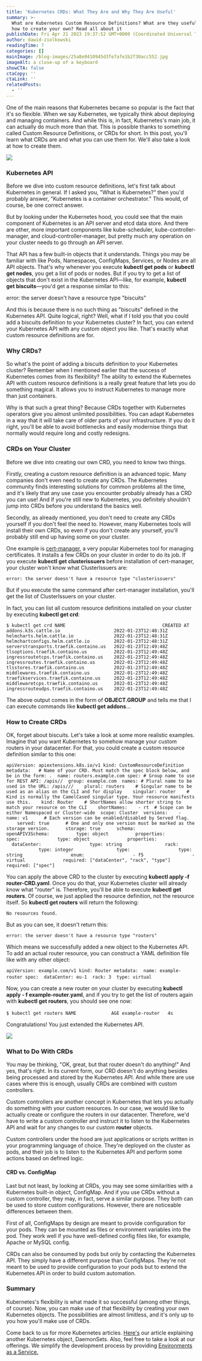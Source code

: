 ```yaml
---
title: 'Kubernetes CRDs: What They Are and Why They Are Useful'
summary: >-
  What are Kubernetes Custom Resource Definitions? What are they useful for and
  how to create your own? Read all about it 
publishDate: Fri Apr 21 2023 19:37:52 GMT+0000 (Coordinated Universal Time)
author: dawid-ziolkowski
readingTime: 7
categories: []
mainImage: /blog-images/25a8e0410945d3fe7afe1b2f30acc552.jpg
imageAlt: a close-up of a keyboard
showCTA: false
ctaCopy: ''
ctaLink: ''
relatedPosts:
  - ''
---
```


One of the main reasons that Kubernetes became so popular is the fact that it's so flexible. When we say Kubernetes, we typically think about deploying and managing containers. And while this is, in fact, Kubernetes's main job, it can actually do much more than that. This is possible thanks to something called Custom Resource Definitions, or CRDs for short. In this post, you'll learn what CRDs are and what you can use them for. We'll also take a look at how to create them.

![](/blog-images/470546e1232748209628bb1f33220896.png)

### Kubernetes API

Before we dive into custom resource definitions, let's first talk about Kubernetes in general. If I asked you, "What is Kubernetes?" then you'd probably answer, "Kubernetes is a container orchestrator." This would, of course, be one correct answer.

But by looking under the Kubernetes hood, you could see that the main component of Kubernetes is an API server and etcd data store. And there are other, more important components like kube-scheduler, kube-controller-manager, and cloud-controller-manager, but pretty much any operation on your cluster needs to go through an API server.

That API has a few built-in objects that it understands. Things you may be familiar with like Pods, Namespaces, ConfigMaps, Services, or Nodes are all API objects. That's why whenever you execute **kubectl get pods** or **kubectl get nodes**, you get a list of pods or nodes. But if you try to get a list of objects that don't exist in the Kubernetes API—like, for example, **kubectl get biscuits**—you'd get a response similar to this:

error: the server doesn't have a resource type "biscuits"

And this is because there is no such thing as "biscuits" defined in the Kubernetes API. Quite logical, right? Well, what if I told you that you could add a biscuits definition to your Kubernetes cluster? In fact, you can extend your Kubernetes API with any custom object you like. That's exactly what custom resource definitions are for.

### Why CRDs?

So what's the point of adding a biscuits definition to your Kubernetes cluster? Remember when I mentioned earlier that the success of Kubernetes comes from its flexibility? The ability to extend the Kubernetes API with custom resource definitions is a really great feature that lets you do something magical. It allows you to instruct Kubernetes to manage more than just containers.

Why is that such a great thing? Because CRDs together with Kubernetes operators give you almost unlimited possibilities. You can adapt Kubernetes in a way that it will take care of older parts of your infrastructure. If you do it right, you'll be able to avoid bottlenecks and easily modernise things that normally would require long and costly redesigns.

### CRDs on Your Cluster

Before we dive into creating our own CRD, you need to know two things.

Firstly, creating a custom resource definition is an advanced topic. Many companies don't even need to create any CRDs. The Kubernetes community finds interesting solutions for common problems all the time, and it's likely that any use case you encounter probably already has a CRD you can use! And if you're still new to Kubernetes, you definitely shouldn't jump into CRDs before you understand the basics well.

Secondly, as already mentioned, you don't need to create any CRDs yourself if you don't feel the need to. However, many Kubernetes tools will install their own CRDs, so even if you don't create any yourself, you'll probably still end up having some on your cluster.

One example is [cert-manager](https://cert-manager.io), a very popular Kubernetes tool for managing certificates. It installs a few CRDs on your cluster in order to do its job. If you execute **kubectl get clusterissuers** before installation of cert-manager, your cluster won't know what ClusterIssuers are:

	
`error: the server doesn't have a resource type "clusterissuers"`
 

But if you execute the same command after cert-manager installation, you'll get the list of ClusterIssuers on your cluster.

In fact, you can list all custom resource definitions installed on your cluster by executing **kubectl get crd**:

	
`$ kubectl get crd NAME                                    CREATED AT addons.k3s.cattle.io                    2022-01-23T12:48:31Z helmcharts.helm.cattle.io               2022-01-23T12:48:31Z helmchartconfigs.helm.cattle.io         2022-01-23T12:48:31Z serverstransports.traefik.containo.us   2022-01-23T12:49:48Z tlsoptions.traefik.containo.us          2022-01-23T12:49:48Z ingressroutetcps.traefik.containo.us    2022-01-23T12:49:48Z ingressroutes.traefik.containo.us       2022-01-23T12:49:48Z tlsstores.traefik.containo.us           2022-01-23T12:49:48Z middlewares.traefik.containo.us         2022-01-23T12:49:48Z traefikservices.traefik.containo.us     2022-01-23T12:49:48Z middlewaretcps.traefik.containo.us      2022-01-23T12:49:48Z ingressrouteudps.traefik.containo.us    2022-01-23T12:49:48Z`
 

The above output comes in the form of **OBJECT.GROUP** and tells me that I can execute commands like **kubectl get addons**...

### How to Create CRDs

OK, forget about biscuits. Let's take a look at some more realistic examples. Imagine that you want Kubernetes to somehow manage your custom routers in your datacenter. For that, you could create a custom resource definition similar to this one:

	
`apiVersion: apiextensions.k8s.io/v1 kind: CustomResourceDefinition metadata:   # Name of your CRD. Must match the spec block below, and be in the form: .  name: routers.example.com spec: # Group name to use for REST API: /apis//  group: example.com  names: # Plural name to be used in the URL: /apis///    plural: routers    # Singular name to be used as an alias on the CLI and for display    singular: router    # Kind is normally the CamelCased singular type. Your resource manifests use this.    kind: Router    # ShortNames allow shorter string to match your resource on the CLI    shortNames:    - rt  # Scope can be either Namespaced or Cluster-wide  scope: Cluster  versions:    - name: v1      # Each version can be enabled/disabled by Served flag.      served: true      # One and only one version must be marked as the storage version.      storage: true      schema:        openAPIV3Schema:          type: object          properties:            spec:              type: object              properties:                dataCenter:                  type: string                rack:                  type: integer                type:                  type: string                  enum:                  - f5                  - virtual              required: ["dataCenter", "rack", "type"]          required: ["spec"]`
 

You can apply the above CRD to the cluster by executing **kubectl apply -f router-CRD.yaml**. Once you do that, your Kubernetes cluster will already know what "router" is. Therefore, you'll be able to execute **kubectl get routers**. Of course, we just applied the resource definition, not the resource itself. So **kubectl get routers** will return the following:

	
`No resources found.`
 

But as you can see, it doesn't return this:

	
`error: the server doesn't have a resource type "routers"`
 

Which means we successfully added a new object to the Kubernetes API. To add an actual router resource, you can construct a YAML definition file like with any other object:

	
`apiVersion: example.com/v1 kind: Router metadata:  name: example-router spec:  dataCenter: eu-1  rack: 3  type: virtual`
  

Now, you can create a new router on your cluster by executing **kubectl apply - f example-router.yaml**, and if you try to get the list of routers again with **kubectl get routers**, you should see one now:

	
`$ kubectl get routers NAME             AGE example-router   4s`
  

Congratulations! You just extended the Kubernetes API.

![](/blog-images/785fbfe1e3cec8abffd9eff571966715.png)

### **What to Do With CRDs**

You may be thinking, "OK, great, but that router doesn't do anything!" And yes, that's right. In its current form, our CRD doesn't do anything besides being processed and stored by the Kubernetes API. And while there are use cases where this is enough, usually CRDs are combined with custom controllers.

Custom controllers are another concept in Kubernetes that lets you actually do something with your custom resources. In our case, we would like to actually create or configure the routers in our datacenter. Therefore, we'd have to write a custom controller and instruct it to listen to the Kubernetes API and wait for any changes to our custom **router** objects.

Custom controllers under the hood are just applications or scripts written in your programming language of choice. They're deployed on the cluster as pods, and their job is to listen to the Kubernetes API and perform some actions based on defined logic.

#### CRD vs. ConfigMap

Last but not least, by looking at CRDs, you may see some similarities with a Kubernetes built-in object, ConfigMap. And if you use CRDs without a custom controller, they may, in fact, serve a similar purpose. They both can be used to store custom configurations. However, there are noticeable differences between them.

First of all, ConfigMaps by design are meant to provide configuration for your pods. They can be mounted as files or environment variables into the pod. They work well if you have well-defined config files like, for example, Apache or MySQL config.

CRDs can also be consumed by pods but only by contacting the Kubernetes API. They simply have a different purpose than ConfigMaps. They're not meant to be used to provide configuration to your pods but to extend the Kubernetes API in order to build custom automation.

### Summary

Kubernetes's flexibility is what made it so successful (among other things, of course). Now, you can make use of that flexibility by creating your own Kubernetes objects. The possibilities are almost limitless, and it's only up to you how you'll make use of CRDs.

Come back to us for more Kubernetes articles. [Here's](https://release.com/blog/kubernetes-daemonset-tutorial) our article explaining another Kubernetes object, DaemonSets. Also, feel free to take a look at our offerings. We simplify the development process by providing [Environments as a Service.](https://release.com/)